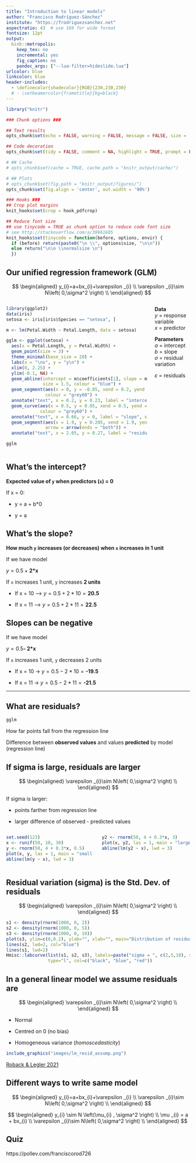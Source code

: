 ```yaml
---
title: "Introduction to linear models"
author: "Francisco Rodríguez-Sánchez"
institute: "https://frodriguezsanchez.net"
aspectratio: 43  # use 169 for wide format
fontsize: 12pt
output: 
  binb::metropolis:
    keep_tex: no
    incremental: yes
    fig_caption: no
    pandoc_args: ["--lua-filter=hideslide.lua"]
urlcolor: blue
linkcolor: blue
header-includes:
  - \definecolor{shadecolor}{RGB}{230,230,230}
  # - \setbeamercolor{frametitle}{bg=black}
---
```



```r

library("knitr")

### Chunk options ###

## Text results
opts_chunk$set(echo = FALSE, warning = FALSE, message = FALSE, size = 'tiny')

## Code decoration
opts_chunk$set(tidy = FALSE, comment = NA, highlight = TRUE, prompt = FALSE, crop = TRUE)

# ## Cache
# opts_chunk$set(cache = TRUE, cache.path = "knitr_output/cache/")

# ## Plots
# opts_chunk$set(fig.path = "knitr_output/figures/")
opts_chunk$set(fig.align = 'center', out.width = '90%')

### Hooks ###
## Crop plot margins
knit_hooks$set(crop = hook_pdfcrop)

## Reduce font size
## use tinycode = TRUE as chunk option to reduce code font size
# see http://stackoverflow.com/a/39961605
knit_hooks$set(tinycode = function(before, options, envir) {
  if (before) return(paste0("\n \\", options$size, "\n\n"))
  else return("\n\n \\normalsize \n")
  })

```


## Our unified regression framework (GLM)

$$
  \begin{aligned}  
  y_{i}=a+bx_{i}+\varepsilon _{i} \\  
  \varepsilon _{i}\sim N\left( 0,\sigma^2 \right) \\  
  \end{aligned}  
$$


:::::::::::::: {.columns align=center}
::: {.column width="80%"}
```r
library(ggplot2)
data(iris)
setosa <- iris[iris$Species == "setosa", ]

m <- lm(Petal.Width ~ Petal.Length, data = setosa)

gglm <- ggplot(setosa) +
  aes(x = Petal.Length, y = Petal.Width) +
  geom_point(size = 3) +
  theme_minimal(base_size = 20) +
  labs(x = "\nx", y = "y\n") +
  xlim(0, 2.25) +
  ylim(-0.1, NA) +
  geom_abline(intercept = m$coefficients[1], slope = m$coefficients[2], 
              size = 1.5, colour = "blue") +
  geom_segment(aes(x = 0, y = -0.05, xend = 0.2, yend = 0.2), arrow = arrow(),
               colour = "grey60") +
  annotate("text", x = 0.2, y = 0.23, label = "intercept", size = 6) +
  geom_curve(aes(x = 0.5, y = 0.05, xend = 0.5, yend = -0.05), curvature = -0.5,
             colour = "grey60") +
  annotate("text", x = 0.66, y = 0, label = "slope", size = 6) +
  geom_segment(aes(x = 1.9, y = 0.205, xend = 1.9, yend = 0.33), colour = "grey60",
               arrow = arrow(ends = "both")) +
  annotate("text", x = 2.05, y = 0.27, label = "residual", size = 6)

gglm
```

:::
::: {.column width="20%" align=center}

\tiny

**Data**  
*y* = response variable  
*x* = predictor 
    
\vspace{5mm}

**Parameters**  
*a* = intercept    
*b* = slope     
$\sigma$ = residual variation   

\vspace{5mm}
$\varepsilon$ = residuals  
:::
::::::::::::::


## What's the intercept?

**Expected value of `y` when predictors (`x`) = 0**

If x = 0:

  - y = a + b*0
  
  - y = a
  
  
## What's the slope?

**How much `y` increases (or decreases) when `x` increases in 1 unit**

If we have model

$y = 0.5 + \textbf{2*x}$

If `x` increases 1 unit, `y` increases **2 units** 

  - If x = 10 ---> $y = 0.5 + 2*10 = \textbf{20.5}$
  
  - If x = 11 ---> $y = 0.5 + 2*11 = \textbf{22.5}$ 
  



## Slopes can be negative

If we have model

$y = 0.5 \textbf{- 2*x}$

If `x` increases 1 unit, `y` decreases 2 units 

  - If x = 10 -> $y = 0.5 - 2*10 = \textbf{-19.5}$
  
  - If x = 11 -> $y = 0.5 - 2*11 = \textbf{-21.5}$ 
  



---

## What are residuals?

```r
gglm
```


How far points fall from the regression line

Difference between **observed values** and values **predicted** by model (regression line)



## If sigma is large, residuals are larger


\footnotesize

::: nonincremental :::
$$
  \begin{aligned}  
  \varepsilon _{i}\sim N\left( 0,\sigma^2 \right) \\  
  \end{aligned}  
$$

If sigma is larger:

  - points farther from regression line
  
  - larger difference of observed - predicted values
:::


:::::::::::::: {.columns align=center}
::: {.column width="50%"}
```r
set.seed(123)
x <- runif(50, 10, 30)
y <- rnorm(50, 4 + 0.3*x, 0.5)
plot(x, y, las = 1, main = "small sigma", ylim = c(4, 18), cex.main = 3)
abline(lm(y ~ x), lwd = 3)
```
:::
::: {.column width="50%" align=center}
```r
y2 <- rnorm(50, 4 + 0.3*x, 3)
plot(x, y2, las = 1, main = "large sigma", ylim = c(4, 18), cex.main = 3)
abline(lm(y2 ~ x), lwd = 3)
```
:::
::::::::::::::


## Residual variation (sigma) is the Std. Dev. of residuals

$$
  \begin{aligned}  
  \varepsilon _{i}\sim N\left( 0,\sigma^2 \right) \\  
  \end{aligned}  
$$

```r
s1 <- density(rnorm(1000, 0, 2))
s2 <- density(rnorm(1000, 0, 5))
s3 <- density(rnorm(1000, 0, 10))
plot(s3, ylim=c(0,0.2), ylab="", xlab="", main="Distribution of residuals", lwd=2, col="red", yaxt="n")
lines(s2, lwd=2, col="blue")
lines(s1, lwd=2)
Hmisc::labcurve(list(s1, s2, s3), labels=paste("sigma = ", c(2,5,10), sep=""), 
                type="l", col=c("black", "blue", "red"))
```



## In a general linear model we assume residuals are

\footnotesize


$$
  \begin{aligned}  
  \varepsilon _{i}\sim N\left( 0,\sigma^2 \right) \\  
  \end{aligned}  
$$

::: nonincremental:::

- Normal

- Centred on 0 (no bias)

- Homogeneous variance (*homoscedasticity*)

:::

```r
include_graphics("images/lm_resid_assump.png")
```

\raggedright
\tiny [Roback & Legler 2021](https://bookdown.org/roback/bookdown-BeyondMLR/)
\raggedleft





## Different ways to write same model

$$
  \begin{aligned}  
  y_{i}=a+bx_{i}+\varepsilon _{i} \\  
  \varepsilon _{i}\sim N\left( 0,\sigma^2 \right) \\  
  \end{aligned}  
$$


\vspace{15mm}

$$
  \begin{aligned}  
  y_{i} \sim N \left(\mu_{i} , \sigma^2 \right) \\  
  \mu _{i} = a + bx_{i} \\  
  \varepsilon _{i}\sim N\left( 0,\sigma^2 \right) \\  
  \end{aligned}  
$$



## Quiz

https://pollev.com/franciscorod726


